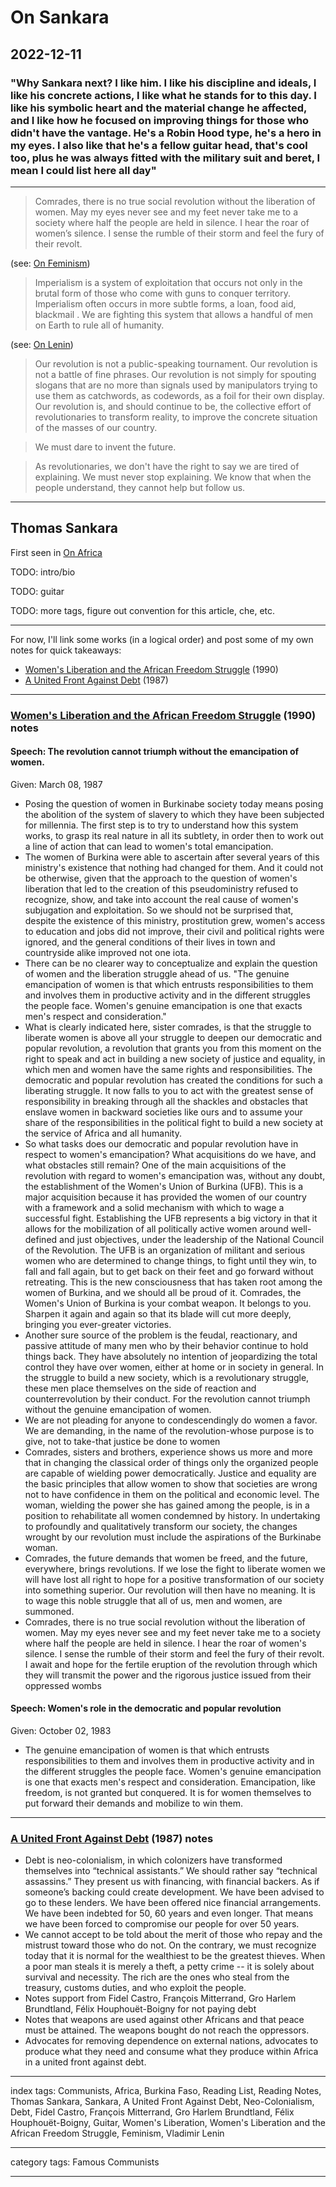 # On Sankara

## 2022-12-11

### "Why Sankara next? I like him. I like his discipline and ideals, I like his concrete actions, I like what he stands for to this day. I like his symbolic heart and the material change he affected, and I like how he focused on improving things for those who didn't have the vantage. He's a Robin Hood type, he's a hero in my eyes. I also like that he's a fellow guitar head, that's cool too, plus he was always fitted with the military suit and beret, I mean I could list here all day"

---

> Comrades, there is no true social revolution without the liberation of women. May my eyes never see and my feet never take me to a society where half the people are held in silence. I hear the roar of women’s silence. I sense the rumble of their storm and feel the fury of their revolt.

(see: [On Feminism](/posts/on-feminism))

> Imperialism is a system of exploitation that occurs not only in the brutal form of those who come with guns to conquer territory. Imperialism often occurs in more subtle forms, a loan, food aid, blackmail . We are fighting this system that allows a handful of men on Earth to rule all of humanity.

(see: [On Lenin](/posts/on-lenin))

> Our revolution is not a public-speaking tournament. Our revolution is not a battle of fine phrases. Our revolution is not simply for spouting slogans that are no more than signals used by manipulators trying to use them as catchwords, as codewords, as a foil for their own display. Our revolution is, and should continue to be, the collective effort of revolutionaries to transform reality, to improve the concrete situation of the masses of our country.

> We must dare to invent the future.

> As revolutionaries, we don't have the right to say we are tired of explaining. We must never stop explaining. We know that when the people understand, they cannot help but follow us.

---

## Thomas Sankara



First seen in [On Africa](/posts/on-africa)

TODO: intro/bio

TODO: guitar

TODO: more tags, figure out convention for this article, che, etc.

---

For now, I'll link some works (in a logical order) and post some of my own notes for quick takeaways:
- [Women's Liberation and the African Freedom Struggle](https://libcom.org/article/womens-liberation-and-african-freedom-struggle) (1990)
- [A United Front Against Debt](https://viewpointmag.com/2018/02/01/united-front-debt-1987/) (1987)

---

### [Women's Liberation and the African Freedom Struggle](https://libcom.org/article/womens-liberation-and-african-freedom-struggle) (1990) notes

#### Speech: The revolution cannot triumph without the emancipation of women.
Given: March 08, 1987

- Posing the question of women in Burkinabe society today means posing the abolition of the system of slavery to which they have been subjected for millennia. The first step is to try to understand how this system works, to grasp its real nature in all its subtlety, in order then to work out a line of action that can lead to women's total emancipation.
- The women of Burkina were able to ascertain after several years of this ministry's existence that nothing had changed for them. And it could not be otherwise, given that the approach to the question of women's liberation that led to the creation of this pseudoministry refused to recognize, show, and take into account the real cause of women's subjugation and exploitation. So we should not be surprised that, despite the existence of this ministry, prostitution grew, women's access to education and jobs did not improve, their civil and political rights were ignored, and the general conditions of their lives in town and countryside alike improved not one iota.
- There can be no clearer way to conceptualize and explain the question of women and the liberation struggle ahead of us. "The genuine emancipation of women is that which entrusts responsibilities to them and involves them in productive activity and in the different struggles the people face. Women's genuine emancipation is one that exacts men's respect and consideration."
- What is clearly indicated here, sister comrades, is that the struggle to liberate women is above all your struggle to deepen our democratic and popular revolution, a revolution that grants you from this moment on the right to speak and act in building a new society of justice and equality, in which men and women have the same rights and responsibilities. The democratic and popular revolution has created the conditions for such a liberating struggle. It now falls to you to act with the greatest sense of responsibility in breaking through all the shackles and obstacles that enslave women in backward societies like ours and to assume your share of the responsibilities in the political fight to build a new society at the service of Africa and all humanity.
- So what tasks does our democratic and popular revolution have in respect to women's emancipation? What acquisitions do we have, and what obstacles still remain? One of the main acquisitions of the revolution with regard to women's emancipation was, without any doubt, the establishment of the Women's Union of Burkina (UFB). This is a major acquisition because it has provided the women of our country with a framework and a solid mechanism with which to wage a successful fight. Establishing the UFB represents a big victory in that it allows for the mobilization of all politically active women around well-defined and just objectives, under the leadership of the National Council of the Revolution. The UFB is an organization of militant and serious women who are determined to change things, to fight until they win, to fall and fall again, but to get back on their feet and go forward without retreating. This is the new consciousness that has taken root among the women of Burkina, and we should all be proud of it. Comrades, the Women's Union of Burkina is your combat weapon. It belongs to you. Sharpen it again and again so that its blade will cut more deeply, bringing you ever-greater victories.
- Another sure source of the problem is the feudal, reactionary, and passive attitude of many men who by their behavior continue to hold things back. They have absolutely no intention of jeopardizing the total control they have over women, either at home or in society in general. In the struggle to build a new society, which is a revolutionary struggle, these men place themselves on the side of reaction and counterrevolution by their conduct. For the revolution cannot triumph without the genuine emancipation of women.
- We are not pleading for anyone to condescendingly do women a favor. We are demanding, in the name of the revolution-whose purpose is to give, not to take-that justice be done to women
- Comrades, sisters and brothers, experience shows us more and more that in changing the classical order of things only the organized people are capable of wielding power democratically. Justice and equality are the basic principles that allow women to show that societies are wrong not to have confidence in them on the political and economic level. The woman, wielding the power she has gained among the people, is in a position to rehabilitate all women condemned by history. In undertaking to profoundly and qualitatively transform our society, the changes wrought by our revolution must include the aspirations of the Burkinabe woman.
- Comrades, the future demands that women be freed, and the future, everywhere, brings revolutions. If we lose the fight to liberate women we will have lost all right to hope for a positive transformation of our society into something superior. Our revolution will then have no meaning. It is to wage this noble struggle that all of us, men and women, are summoned.
- Comrades, there is no true social revolution without the liberation of women. May my eyes never see and my feet never take me to a society where half the people are held in silence. I hear the roar of women's silence. I sense the rumble of their storm and feel the fury of their revolt. I await and hope for the fertile eruption of the revolution through which they will transmit the power and the rigorous justice issued from their oppressed wombs

#### Speech: Women's role in the democratic and popular revolution
Given: October 02, 1983

- The genuine emancipation of women is that which entrusts responsibilities to them and involves them in productive activity and in the different struggles the people face. Women's genuine emancipation is one that exacts men's respect and consideration. Emancipation, like freedom, is not granted but conquered. It is for women themselves to put forward their demands and mobilize to win them.

---

### [A United Front Against Debt](https://viewpointmag.com/2018/02/01/united-front-debt-1987/) (1987) notes

- Debt is neo-colonialism, in which colonizers have transformed themselves into “technical assistants.” We should rather say “technical assassins.” They present us with financing, with financial backers. As if someone’s backing could create development. We have been advised to go to these lenders. We have been offered nice financial arrangements. We have been indebted for 50, 60 years and even longer. That means we have been forced to compromise our people for over 50 years.
- We cannot accept to be told about the merit of those who repay and the mistrust toward those who do not. On the contrary, we must recognize today that it is normal for the wealthiest to be the greatest thieves. When a poor man steals it is merely a theft, a petty crime -- it is solely about survival and necessity. The rich are the ones who steal from the treasury, customs duties, and who exploit the people.
- Notes support from Fidel Castro, François Mitterrand, Gro Harlem Brundtland, Félix Houphouët-Boigny for not paying debt
- Notes that weapons are used against other Africans and that peace must be attained. The weapons bought do not reach the oppressors.
- Advocates for removing dependence on external nations, advocates to produce what they need and consume what they produce within Africa in a united front against debt.

---

index tags: Communists, Africa, Burkina Faso, Reading List, Reading Notes, Thomas Sankara, Sankara, A United Front Against Debt, Neo-Colonialism, Debt, Fidel Castro, François Mitterrand, Gro Harlem Brundtland, Félix Houphouët-Boigny, Guitar, Women's Liberation, Women's Liberation and the African Freedom Struggle, Feminism, Vladimir Lenin

---

category tags: Famous Communists

---

